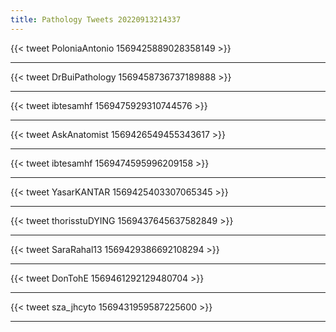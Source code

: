 ```yaml
---
title: Pathology Tweets 20220913214337 
---
```



{{< tweet PoloniaAntonio 1569425889028358149 >}}


---



{{< tweet DrBuiPathology 1569458736737189888 >}}


---



{{< tweet ibtesamhf 1569475929310744576 >}}


---



{{< tweet AskAnatomist 1569426549455343617 >}}


---



{{< tweet ibtesamhf 1569474595996209158 >}}


---



{{< tweet YasarKANTAR 1569425403307065345 >}}


---



{{< tweet thorisstuDYING 1569437645637582849 >}}


---



{{< tweet SaraRahal13 1569429386692108294 >}}


---



{{< tweet DonTohE 1569461292129480704 >}}


---



{{< tweet sza_jhcyto 1569431959587225600 >}}


---



